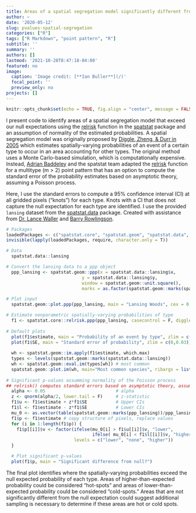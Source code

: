 ```yaml
---
title: Areas of a spatial segregation model significantly different from null expectations
author: ~
date: '2020-05-12'
slug: pvalues-spatial-segregation
categories: ["R"]
tags: ["R Markdown", "point pattern", "R"]
subtitle: ''
summary: ''
authors: []
lastmod: '2021-10-28T8:47:18-04:00'
featured: no
image:
  caption: 'Image credit: [**Ian Buller**](/)'
  focal_point: ''
  preview_only: no
projects: []
---
```


```r
knitr::opts_chunk$set(echo = TRUE, fig.align = "center", message = FALSE, warning = FALSE)
```

I present code to identify areas of a spatial segregation model that exceed our null expectations using the [relrisk](https://github.com/spatstat/spatstat/blob/master/man/relrisk.Rd){target="_blank"} function in the [spatstat](https://github.com/spatstat/spatstat){target="_blank"} package and an assumption of normality of the estimated probabilities. A spatial segregation model was originally proposed by [Diggle, Zheng, & Durr in 2005]( https://doi.org/10.1111/j.1467-9876.2005.05373.x){target="_blank"} which estimates spatially-varying probabilities of an event of a certain type to occur in an area accounting for other types. The original method uses a Monte Carlo-based simulation, which is computationally expensive. Instead, [Adrian Baddeley](https://github.com/baddstats){target="_blank"} and the spatstat team adapted the [relrisk](https://github.com/spatstat/spatstat/blob/master/man/relrisk.Rd){target="_blank"} function for a multitype (m > 2) point pattern that has an option to compute the standard error of the probability estimates based on asymptotic theory, assuming a Poisson process. 

Here, I use the standard errors to compute a 95\% confidence interval (CI) at all gridded pixels ("knots") for each type. Knots with a CI that does not capture the null expectation for each type are identified. I use the provided `lansing` dataset from the [spatstat.data](https://github.com/spatstat/spatstat.data){target="_blank"} package. Created with assistance from [Dr. Lance Waller](https://sph.emory.edu/faculty/profile/index.php?FID=345){target="_blank"} and [Barry Rowlingson](http://barry.rowlingson.com/){target="_blank"}.

```r
# Packages
loadedPackages <- c("spatstat.core", "spatstat.geom", "spatstat.data", "spatstat")
invisible(lapply(loadedPackages, require, character.only = T))
```

```r
# Data
  spatstat.data::lansing

# Convert the lansing data to a ppp object
  ppp_lansing <- spatstat.geom::ppp(x = spatstat.data::lansing$x, 
                             y = spatstat.data::lansing$y,
                             window = spatstat.geom::unit.square(),
                             marks = as.factor(spatstat.geom::marks(spatstat.data::lansing)))

# Plot input
  spatstat.geom::plot.ppp(ppp_lansing, main = "Lansing Woods", cex = 0.5)
```

```r
# Estimate nonparametric spatially-varying probabilities of type
  f1 <- spatstat.core::relrisk.ppp(ppp_lansing, casecontrol = F, diggle = T, se = T, sigma = bw.diggle)
  
# Default plots
  plot(f1$estimate, main = "Probability of an event by type", zlim = c(0,1)) # probabilities
  plot(f1$SE, main = "Standard error of probability", zlim = c(0,0.03)) # standard errors
  
  wh <- spatstat.geom::im.apply(f1$estimate, which.max)
  types <- levels(spatstat.geom::marks(spatstat.data::lansing))
  wh <- spatstat.geom::eval.im(types[wh]) # most common 
  spatstat.geom::plot.im(wh, main="Most common species", ribargs = list(las = 1))
  
# Significant p-values assumming normality of the Poisson process
## relrisk() computes standard errors based on asymptotic theory, assuming a Poisson process
  alpha <- 0.05                           # alpha
  z <- qnorm(alpha/2, lower.tail = F)     # z-statistic
  f1$u <- f1$estimate + z*f1$SE           # Upper CIs
  f1$l <- f1$estimate - z*f1$SE           # Lower CIs
  mu_0 <- as.vector(table(spatstat.geom::marks(ppp_lansing))/ppp_lansing$n) # null expectations by type
  f1$p <- f1$estimate # copy structure of pixels, replace values
  for (i in 1:length(f1$p)) {
    f1$p[[i]]$v <- factor(ifelse(mu_0[i] > f1$u[[i]]$v, "lower",
                                 ifelse( mu_0[i] < f1$l[[i]]$v, "higher", "none")),
                          levels = c("lower", "none", "higher"))
  }

  # Plot significant p-values
  plot(f1$p, main = "Significant difference from null?")
```

The final plot identifies where the spatially-varying probabilities exceed the null expected probability of each type. Areas of higher-than-expected probability could be considered "hot-spots" and areas of lower-than-expected probability could be considered "cold-spots." Areas that are not significantly different from the null expectation could suggest additional sampling is necessary to determine if these areas are hot or cold spots. 
